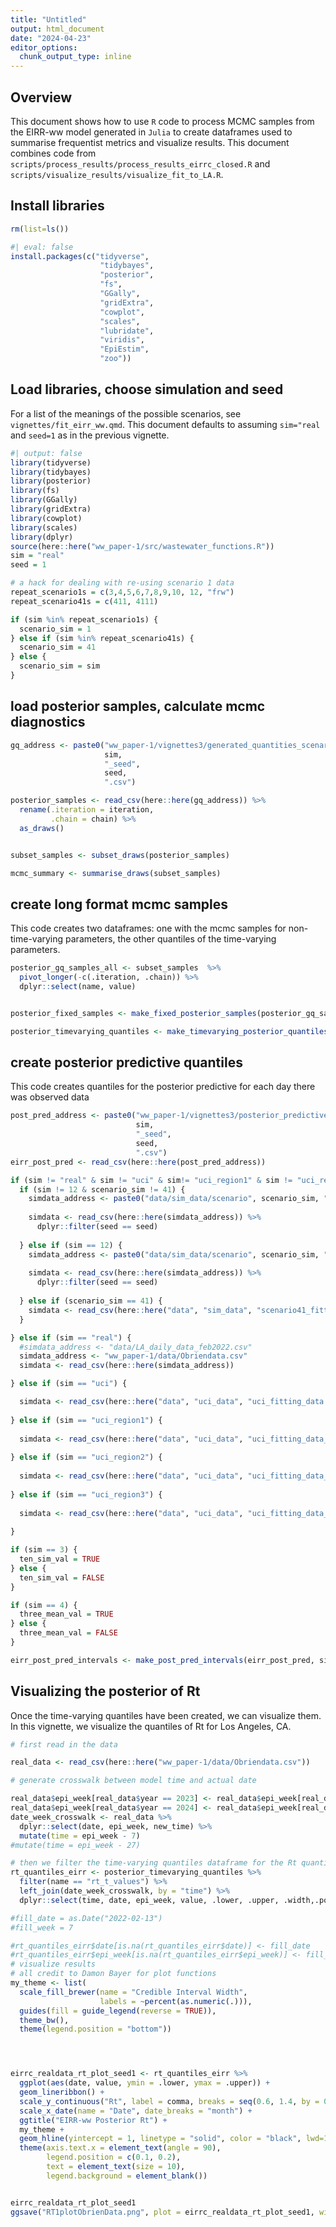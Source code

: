 ```yaml
---
title: "Untitled"
output: html_document
date: "2024-04-23"
editor_options: 
  chunk_output_type: inline
---
```


## Overview

This document shows how to use `R` code to process MCMC samples from the EIRR-ww model generated in `Julia` to create dataframes used to summarise frequentist metrics and visualize results. This document combines code from `scripts/process_results/process_results_eirrc_closed.R` and `scripts/visualize_results/visualize_fit_to_LA.R`.

## Install libraries

```r
rm(list=ls())
```

```r
#| eval: false
install.packages(c("tidyverse", 
                    "tidybayes",
                    "posterior",
                    "fs", 
                    "GGally",
                    "gridExtra",
                    "cowplot",
                    "scales",
                    "lubridate",
                    "viridis",
                    "EpiEstim",
                    "zoo"))
```

## Load libraries, choose simulation and seed

For a list of the meanings of the possible scenarios, see `vignettes/fit_eirr_ww.qmd`. This document defaults to assuming `sim="real` and `seed=1` as in the previous vignette.

```r
#| output: false
library(tidyverse)
library(tidybayes)
library(posterior)
library(fs)
library(GGally)
library(gridExtra)
library(cowplot)
library(scales)
library(dplyr)
source(here::here("ww_paper-1/src/wastewater_functions.R"))
sim = "real"
seed = 1

# a hack for dealing with re-using scenario 1 data
repeat_scenario1s = c(3,4,5,6,7,8,9,10, 12, "frw")
repeat_scenario41s = c(411, 4111)

if (sim %in% repeat_scenario1s) {
  scenario_sim = 1
} else if (sim %in% repeat_scenario41s) {
  scenario_sim = 41
} else {
  scenario_sim = sim
}


```

## load posterior samples, calculate mcmc diagnostics

```r
gq_address <- paste0("ww_paper-1/vignettes3/generated_quantities_scenario", 
                     sim, 
                     "_seed", 
                     seed,
                     ".csv")

posterior_samples <- read_csv(here::here(gq_address)) %>%
  rename(.iteration = iteration,
         .chain = chain) %>%
  as_draws()


subset_samples <- subset_draws(posterior_samples)

mcmc_summary <- summarise_draws(subset_samples)

```

## create long format mcmc samples

This code creates two dataframes: one with the mcmc samples for non-time-varying parameters, the other quantiles of the time-varying parameters.

```r
posterior_gq_samples_all <- subset_samples  %>%
  pivot_longer(-c(.iteration, .chain)) %>%
  dplyr::select(name, value)


posterior_fixed_samples <- make_fixed_posterior_samples(posterior_gq_samples_all)

posterior_timevarying_quantiles <- make_timevarying_posterior_quantiles(posterior_gq_samples_all)

```

## create posterior predictive quantiles

This code creates quantiles for the posterior predictive for each day there was observed data

```r
post_pred_address <- paste0("ww_paper-1/vignettes3/posterior_predictive_scenario",
                            sim,
                            "_seed",
                            seed,
                            ".csv")
eirr_post_pred <- read_csv(here::here(post_pred_address))

if (sim != "real" & sim != "uci" & sim!= "uci_region1" & sim != "uci_region2" & sim != "uci_region3") {
  if (sim != 12 & scenario_sim != 41) {
    simdata_address <- paste0("data/sim_data/scenario", scenario_sim, "_fitted_genecount_obsdata.csv")
    
    simdata <- read_csv(here::here(simdata_address)) %>%
      dplyr::filter(seed == seed)
    
  } else if (sim == 12) {
    simdata_address <- paste0("data/sim_data/scenario", scenario_sim, "_lump2data_seiirr_100sims.csv")
    
    simdata <- read_csv(here::here(simdata_address)) %>%
      dplyr::filter(seed == seed)
    
  } else if (scenario_sim == 41) {
    simdata <- read_csv(here::here("data", "sim_data", "scenario41_fitted_obsdata.csv")) 
  }

} else if (sim == "real") {
  #simdata_address <- "data/LA_daily_data_feb2022.csv"
  simdata_address <- "ww_paper-1/data/Obriendata.csv"
  simdata <- read_csv(here::here(simdata_address))

} else if (sim == "uci") {

  simdata <- read_csv(here::here("data", "uci_data", "uci_fitting_data.csv"))
  
} else if (sim == "uci_region1") {
  
  simdata <- read_csv(here::here("data", "uci_data", "uci_fitting_data_region1.csv"))
  
} else if (sim == "uci_region2") {
  
  simdata <- read_csv(here::here("data", "uci_data", "uci_fitting_data_region2.csv"))
  
} else if (sim == "uci_region3") {
  
  simdata <- read_csv(here::here("data", "uci_data", "uci_fitting_data_region3.csv"))
  
}

if (sim == 3) {
  ten_sim_val = TRUE
} else {
  ten_sim_val = FALSE
}

if (sim == 4) {
  three_mean_val = TRUE
} else {
  three_mean_val = FALSE
}

eirr_post_pred_intervals <- make_post_pred_intervals(eirr_post_pred, simdata, ten_sim = ten_sim_val, three_mean = three_mean_val)
```

## Visualizing the posterior of Rt

Once the time-varying quantiles have been created, we can visualize them. In this vignette, we visualize the quantiles of Rt for Los Angeles, CA.

```r
# first read in the data

real_data <- read_csv(here::here("ww_paper-1/data/Obriendata.csv"))

# generate crosswalk between model time and actual date

real_data$epi_week[real_data$year == 2023] <- real_data$epi_week[real_data$year == 2023] + 52
real_data$epi_week[real_data$year == 2024] <- real_data$epi_week[real_data$year == 2024] + 104
date_week_crosswalk <- real_data %>% 
  dplyr::select(date, epi_week, new_time) %>%
  mutate(time = epi_week - 7)
#mutate(time = epi_week - 27)

# then we filter the time-varying quantiles dataframe for the Rt quantiles and visualize
rt_quantiles_eirr <- posterior_timevarying_quantiles %>%
  filter(name == "rt_t_values") %>%
  left_join(date_week_crosswalk, by = "time") %>%
  dplyr::select(time, date, epi_week, value, .lower, .upper, .width,.point, .interval) 

#fill_date = as.Date("2022-02-13")
#fill_week = 7

#rt_quantiles_eirr$date[is.na(rt_quantiles_eirr$date)] <- fill_date
#rt_quantiles_eirr$epi_week[is.na(rt_quantiles_eirr$epi_week)] <- fill_week
# visualize results
# all credit to Damon Bayer for plot functions 
my_theme <- list(
  scale_fill_brewer(name = "Credible Interval Width",
                    labels = ~percent(as.numeric(.))),
  guides(fill = guide_legend(reverse = TRUE)),
  theme_bw(),
  theme(legend.position = "bottom"))




eirrc_realdata_rt_plot_seed1 <- rt_quantiles_eirr %>%
  ggplot(aes(date, value, ymin = .lower, ymax = .upper)) +
  geom_lineribbon() +
  scale_y_continuous("Rt", label = comma, breaks = seq(0.6, 1.4, by = 0.2), limits = c(0.6,1.4)) +
  scale_x_date(name = "Date", date_breaks = "month") +
  ggtitle("EIRR-ww Posterior Rt") +
  my_theme + 
  geom_hline(yintercept = 1, linetype = "solid", color = "black", lwd=1) +  # Add horizontal line 
  theme(axis.text.x = element_text(angle = 90),
        legend.position = c(0.1, 0.2),
        text = element_text(size = 10),
        legend.background = element_blank())


eirrc_realdata_rt_plot_seed1
ggsave("RT1plotObrienData.png", plot = eirrc_realdata_rt_plot_seed1, width = 15, height = 6)

```
